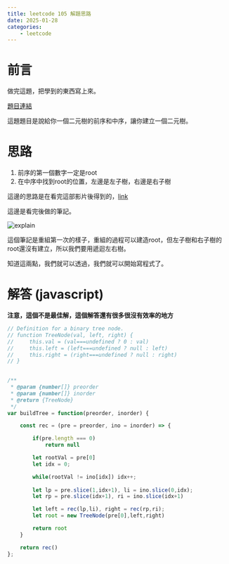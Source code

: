 ```yaml
---
title: leetcode 105 解題思路
date: 2025-01-28
categories:
    - leetcode
---
```


# 前言

做完這題，把學到的東西寫上來。

[題目連結](https://leetcode.com/problems/construct-binary-tree-from-preorder-and-inorder-traversal/)

這題題目是說給你一個二元樹的前序和中序，讓你建立一個二元樹。

# 思路

1. 前序的第一個數字一定是root
2. 在中序中找到root的位置，左邊是左子樹，右邊是右子樹

這邊的思路是在看完這部影片後得到的，[link](https://www.youtube.com/watch?v=twYZBfXqxE0)

這邊是看完後做的筆記。

![explain](https://r2.bntw.dev/leetcode/105.jpeg)

這個筆記是重組第一次的樣子，重組的過程可以建造root，但左子樹和右子樹的root還沒有建立，所以我們要用遞迴左右樹。

知道這兩點，我們就可以透過，我們就可以開始寫程式了。

# 解答 (javascript)

**注意，這個不是最佳解，這個解答還有很多很沒有效率的地方**

```javascript
// Definition for a binary tree node.
// function TreeNode(val, left, right) {
//     this.val = (val===undefined ? 0 : val)
//     this.left = (left===undefined ? null : left)
//     this.right = (right===undefined ? null : right)
// }
 

/**
 * @param {number[]} preorder
 * @param {number[]} inorder
 * @return {TreeNode}
 */
var buildTree = function(preorder, inorder) {

    const rec = (pre = preorder, ino = inorder) => {

        if(pre.length === 0)
            return null

        let rootVal = pre[0]
        let idx = 0;

        while(rootVal != ino[idx]) idx++;
        
        let lp = pre.slice(1,idx+1), li = ino.slice(0,idx);
        let rp = pre.slice(idx+1), ri = ino.slice(idx+1)

        let left = rec(lp,li), right = rec(rp,ri);
        let root = new TreeNode(pre[0],left,right)

        return root
    }

    return rec()
};
```

